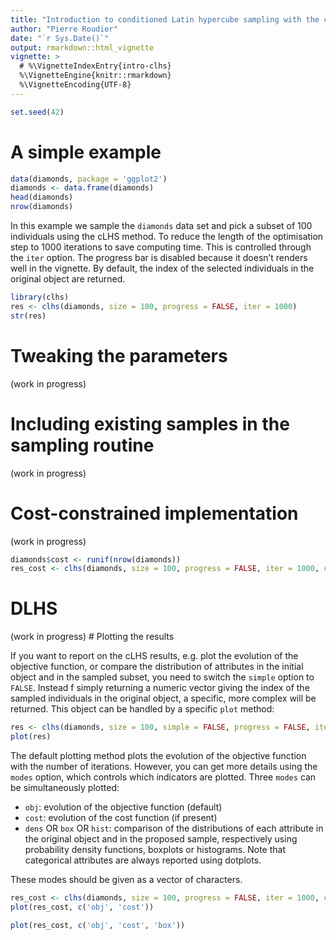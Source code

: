 ```yaml
---
title: "Introduction to conditioned Latin hypercube sampling with the clhs package"
author: "Pierre Roudier"
date: "`r Sys.Date()`"
output: rmarkdown::html_vignette
vignette: >
  # %\VignetteIndexEntry{intro-clhs}
  %\VignetteEngine{knitr::rmarkdown}
  %\VignetteEncoding{UTF-8}
---
```


```r
set.seed(42)
```

# A simple example

```r
data(diamonds, package = 'ggplot2')
diamonds <- data.frame(diamonds)
head(diamonds)
nrow(diamonds)
```

In this example we sample the `diamonds` data set and pick a subset of 100 individuals using the cLHS method. To reduce the length of the optimisation step to 1000 iterations to save computing time. This is controlled through the `iter` option. The progress bar is disabled because it doesn't renders well in the vignette. By default, the index of the selected individuals in the original object are returned.

```r
library(clhs)
res <- clhs(diamonds, size = 100, progress = FALSE, iter = 1000)
str(res)
```

# Tweaking the parameters

(work in progress)

# Including existing samples in the sampling routine

(work in progress)

# Cost-constrained implementation

(work in progress)

```r
diamonds$cost <- runif(nrow(diamonds))
res_cost <- clhs(diamonds, size = 100, progress = FALSE, iter = 1000, cost = 'cost')
```

# DLHS 

(work in progress)
# Plotting the results

If you want to report on the cLHS results, e.g. plot the evolution of the objective function, or compare the distribution of attributes in the initial object and in the sampled subset, you need to switch the `simple` option to `FALSE`. Instead f simply returning a numeric vector giving the index of the sampled individuals in the original object, a specific, more complex will be returned. This object can be handled by a specific `plot` method:

```r
res <- clhs(diamonds, size = 100, simple = FALSE, progress = FALSE, iter = 1000)
plot(res)
```

The default plotting method plots the evolution of the objective function with the number of iterations. However, you can get more details using the `modes` option, which controls which indicators are plotted. Three `modes` can be simultaneously plotted:

- `obj`: evolution of the objective function (default)
- `cost`: evolution of the cost function (if present)
- `dens` OR `box` OR `hist`: comparison of the distributions of each attribute in the original object and in the proposed sample, respectively using probability density functions, boxplots or histograms. Note that categorical attributes are always reported using dotplots.

These modes should be given as a vector of characters.

```r
res_cost <- clhs(diamonds, size = 100, progress = FALSE, iter = 1000, cost = 'cost', simple = FALSE)
plot(res_cost, c('obj', 'cost'))
```

```r
plot(res_cost, c('obj', 'cost', 'box'))
```
